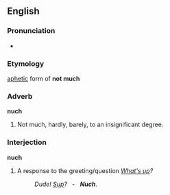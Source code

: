 ==English==

===Pronunciation===
* {{IPA|/nʌʧ/}}

===Etymology===
[[aphetic]] form of '''not much'''

===Adverb===
'''nuch'''

# {{surfing|slang|dated}} Not much, hardly, barely, to an insignificant degree.

===Interjection===
'''nuch'''

# {{surfing|slang|dated}} A response to the greeting/question ''[[what's up|What's up]]?''
#: ''Dude!  [[sup#Interjection|Sup]]? &nbsp; - &nbsp; '''Nuch'''.''